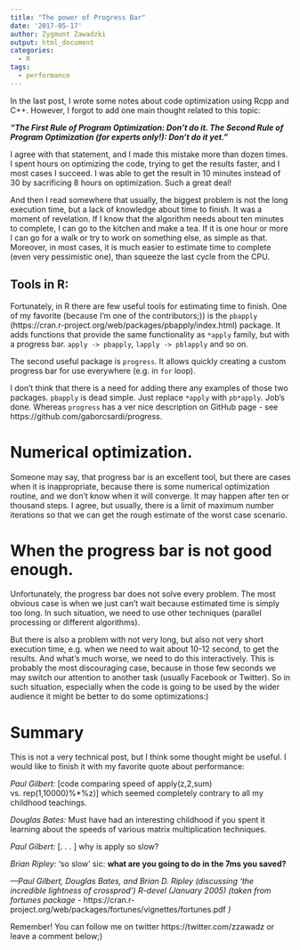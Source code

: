 ```yaml
---
title: "The power of Progress Bar"
date: '2017-05-17'
author: Zygmunt Zawadzki
output: html_document
categories: 
  - R
tags:
  - performance
---
```


In the last post, I wrote some notes about code optimization using Rcpp and C++. However, I forgot to add one main thought related to this topic:

***"The First Rule of Program Optimization: Don't do it. The Second Rule of Program Optimization (for experts only!): Don't do it yet."***

I agree with that statement, and I made this mistake more than dozen times. I spent hours on optimizing the code, trying to get the results faster, and I most cases I succeed. I was able to get the result in 10 minutes instead of 30 by sacrificing 8 hours on optimization. Such a great deal!

And then I read somewhere that usually, the biggest problem is not the long execution time, but a lack of knowledge about time to finish. It was a moment of revelation. If I know that the algorithm needs about ten minutes to complete, I can go to the kitchen and make a tea. If it is one hour or more I can go for a walk or try to work on something else, as simple as that. Moreover, in most cases, it is much easier to estimate time to complete (even very pessimistic one), than squeeze the last cycle from the CPU.

## Tools in R:

Fortunately, in R there are few useful tools for estimating time to finish. One of my favorite (because I'm one of the contributors;)) is the `pbapply` (https://cran.r-project.org/web/packages/pbapply/index.html) package. It adds functions that provide the same functionality as `*apply` family, but with a progress bar. `apply -> pbapply`, `lapply -> pblapply` and so on.

The second useful package is `progress`. It allows quickly creating a custom progress bar for use everywhere (e.g. in `for` loop). 

I don't think that there is a need for adding there any examples of those two packages. `pbapply` is dead simple. Just replace `*apply` with `pb*apply`. Job's done. Whereas `progress` has a ver nice description on GitHub page - see https://github.com/gaborcsardi/progress.

# Numerical optimization.

Someone may say, that progress bar is an excellent tool, but there are cases when it is inappropriate, because there is some numerical optimization routine, and we don't know when it will converge. It may happen after ten or thousand steps.  I agree, but usually, there is a limit of maximum number iterations so that we can get the rough estimate of the worst case scenario.

# When the progress bar is not good enough.

Unfortunately, the progress bar does not solve every problem. The most obvious case is when we just can't wait because estimated time is simply too long. In such situation, we need to use other techniques (parallel processing or different algorithms).

But there is also a problem with not very long, but also not very short execution time, e.g. when we need to wait about 10-12 second, to get the results. And what's much worse, we need to do this interactively. This is probably the most discouraging case, because in those few seconds we may switch our attention to another task (usually Facebook or Twitter). So in such situation, especially when the code is going to be used by the wider audience it might be better to do some optimizations:)

# Summary

This is not a very technical post, but I think some thought might be useful. I would like to finish it with my favorite quote about performance:

*Paul Gilbert:* [code comparing speed of apply(z,2,sum) vs. rep(1,10000)%*%z)] which seemed
completely contrary to all my childhood teachings.

*Douglas Bates:* Must have had an interesting childhood if you spent it learning about the speeds
of various matrix multiplication techniques.

*Paul Gilbert:* [. . . ] why is apply so slow?

*Brian Ripley:* ‘so slow’ sic: **what are you going to do in the 7ms you saved?**

*—Paul Gilbert, Douglas Bates, and Brian D. Ripley (discussing ‘the incredible lightness of crossprod’) R-devel (January 2005) (taken from fortunes package -* https://cran.r-project.org/web/packages/fortunes/vignettes/fortunes.pdf *)*

Remember! You can follow me on twitter https://twitter.com/zzawadz or leave a comment below;)

